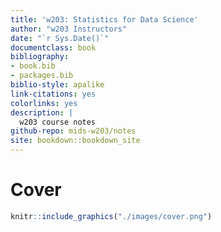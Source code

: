 ```yaml
--- 
title: 'w203: Statistics for Data Science'
author: "w203 Instructors"
date: "`r Sys.Date()`"
documentclass: book
bibliography:
- book.bib
- packages.bib
biblio-style: apalike
link-citations: yes
colorlinks: yes
description: |
  w203 course notes
github-repo: mids-w203/notes
site: bookdown::bookdown_site
---
```

\newcommand{\E}[1]{{\mathbb{E}\left[ #1 \right]}}
\newcommand{\V}[1]{{\mathbb{V}\left[ #1 \right]}}
\newcommand{\C}[1]{{\text{Cov}\left[ #1 \right]}}
\newcommand{\v}[1]{{\boldsymbol{#1}}}
\newcommand{\m}[1]{{\mathbb{#1}}}
\newcommand{\p}[1]{{\mathbb{P}\left(#1\right)}}


# Cover {-}
```r
knitr::include_graphics("./images/cover.png")
```


